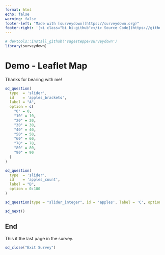 ```yaml
---
format: html
echo: false
warning: false
footer-left: "Made with [surveydown](https://surveydown.org)"
footer-right: '[<i class="bi bi-github"></i> Source Code](https://github.com/surveydown-dev/demos)'
---
```


```r
# devtools::install_github('sagesteppe/surveydown')
library(surveydown)
```

::: {#slider_integer_example .sd-page}

# Demo - Leaflet Map

::: {.callout-note}

Thanks for bearing with me!

:::

```r
sd_question(
  type  = 'slider',
  id    = 'apples_brackets',
  label = "A",
  option = c(
    "0" = 0,
    "10" = 10,
    "20" = 20,
    "30" = 30,
    "40" = 40, 
    "50" = 50, 
    "60" = 60, 
    "70" = 70, 
    "80" = 80, 
    "90" = 90
  )
)
```

```r
sd_question(
  type  = 'slider',
  id    = 'apples_count',
  label = "B",
  option = 0:100
)
```


```r
sd_question(type = "slider_integer", id = 'apples', label = 'C', option = 0:100)
```

```r
sd_next()
```

:::

::: {#end .sd-page}

## End

This it the last page in the survey.

```r
sd_close("Exit Survey")
```

:::